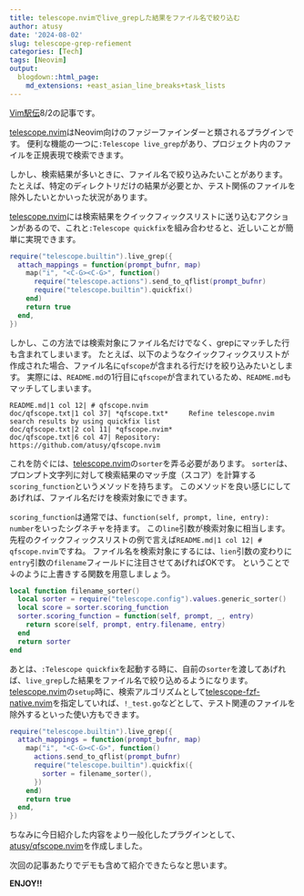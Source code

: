 ```yaml
---
title: telescope.nvimでlive_grepした結果をファイル名で絞り込む
author: atusy
date: '2024-08-02'
slug: telescope-grep-refiement
categories: [Tech]
tags: [Neovim]
output:
  blogdown::html_page:
    md_extensions: +east_asian_line_breaks+task_lists
---
```


[Vim駅伝](https://vim-jp.org/ekiden/)8/2の記事です。

[telescope.nvim]: https://github.com/nvim-telescope/telescope.nvim

[telescope.nvim]はNeovim向けのファジーファインダーと類されるプラグインです。
便利な機能の一つに`:Telescope live_grep`があり、プロジェクト内のファイルを正規表現で検索できます。

しかし、検索結果が多いときに、ファイル名で絞り込みたいことがあります。
たとえば、特定のディレクトリだけの結果が必要とか、テスト関係のファイルを除外したいとかいった状況があります。

[telescope.nvim]には検索結果をクイックフィックスリストに送り込むアクションがあるので、これと`:Telescope quickfix`を組み合わせると、近しいことが簡単に実現できます。

```lua
require("telescope.builtin").live_grep({
  attach_mappings = function(prompt_bufnr, map)
    map("i", "<C-G><C-G>", function()
      require("telescope.actions").send_to_qflist(prompt_bufnr)
      require("telescope.builtin").quickfix()
    end)
    return true
  end,
})
```

しかし、この方法では検索対象にファイル名だけでなく、grepにマッチした行も含まれてしまいます。
たとえば、以下のようなクイックフィックスリストが作成された場合、ファイル名に`qfscope`が含まれる行だけを絞り込みたいとします。
実際には、`README.md`の1行目に`qfscope`が含まれているため、`README.md`もマッチしてしまいます。

```
README.md|1 col 12| # qfscope.nvim
doc/qfscope.txt|1 col 37| *qfscope.txt*     Refine telescope.nvim search results by using quickfix list
doc/qfscope.txt|2 col 11| *qfscope.nvim*
doc/qfscope.txt|6 col 47| Repository: https://github.com/atusy/qfscope.nvim
```

これを防ぐには、[telescope.nvim]の`sorter`を弄る必要があります。
`sorter`は、プロンプト文字列に対して検索結果のマッチ度（スコア）を計算する`scoring_function`というメソッドを持ちます。
このメソッドを良い感じにしてあげれば、ファイル名だけを検索対象にできます。

`scoring_function`は通常では、`function(self, prompt, line, entry): number`をいったシグネチャを持ます。
この`line`引数が検索対象に相当します。
先程のクイックフィックスリストの例で言えば`README.md|1 col 12| # qfscope.nvim`ですね。
ファイル名を検索対象にするには、`lien`引数の変わりに`entry`引数の`filename`フィールドに注目させてあげればOKです。
ということで↓のように上書きする関数を用意しましょう。

``` lua
local function filename_sorter()
  local sorter = require("telescope.config").values.generic_sorter()
  local score = sorter.scoring_function
  sorter.scoring_function = function(self, prompt, _, entry)
    return score(self, prompt, entry.filename, entry)
  end
  return sorter
end
```

あとは、`:Telescope quickfix`を起動する時に、自前の`sorter`を渡してあげれば、`live_grep`した結果をファイル名で絞り込めるようになります。
[telescope.nvim]の`setup`時に、検索アルゴリズムとして[telescope-fzf-native.nvim](https://github.com/nvim-telescope/telescope-fzf-native.nvim)を指定していれば、`!_test.go`などとして、テスト関連のファイルを除外するといった使い方もできます。

```lua
require("telescope.builtin").live_grep({
  attach_mappings = function(prompt_bufnr, map)
    map("i", "<C-G><C-G>", function()
      actions.send_to_qflist(prompt_bufnr)
      require("telescope.builtin").quickfix({
        sorter = filename_sorter(),
      })
    end)
    return true
  end,
})
```

ちなみに今日紹介した内容をより一般化したプラグインとして、[atusy/qfscope.nvim](https://github.com/atusy/qfscope.nvim)を作成しました。

次回の記事あたりでデモも含めて紹介できたらなと思います。

**ENJOY!!**

